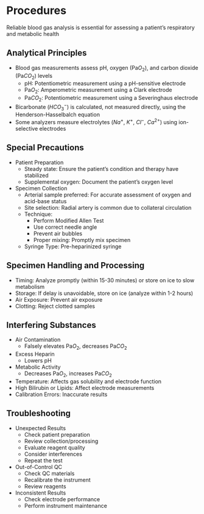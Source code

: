# Procedures {-}

Reliable blood gas analysis is essential for assessing a patient's respiratory and metabolic health

## **Analytical Principles** {-}

*   Blood gas measurements assess pH, oxygen (Pa$O_2$), and carbon dioxide (Pa$CO_2$) levels
    *   pH: Potentiometric measurement using a pH-sensitive electrode
    *   Pa$O_2$: Amperometric measurement using a Clark electrode
    *   Pa$CO_2$: Potentiometric measurement using a Severinghaus electrode
*   Bicarbonate ($HCO_3^-$) is calculated, not measured directly, using the Henderson-Hasselbalch equation
*   Some analyzers measure electrolytes ($Na^+$, $K^+$, $Cl^-$, $Ca^{2+}$) using ion-selective electrodes

## **Special Precautions** {-}

*   Patient Preparation
    *   Steady state: Ensure the patient's condition and therapy have stabilized
    *   Supplemental oxygen: Document the patient's oxygen level
*   Specimen Collection
    *   Arterial sample preferred: For accurate assessment of oxygen and acid-base status
    *   Site selection: Radial artery is common due to collateral circulation
    *   Technique:
        *   Perform Modified Allen Test
        *   Use correct needle angle
        *   Prevent air bubbles
        *   Proper mixing: Promptly mix specimen
    *   Syringe Type: Pre-heparinized syringe

## **Specimen Handling and Processing** {-}

*   Timing: Analyze promptly (within 15-30 minutes) or store on ice to slow metabolism
*   Storage: If delay is unavoidable, store on ice (analyze within 1-2 hours)
*   Air Exposure: Prevent air exposure
*   Clotting: Reject clotted samples

## **Interfering Substances** {-}

*   Air Contamination
    *   Falsely elevates Pa$O_2$, decreases Pa$CO_2$
*   Excess Heparin
    *   Lowers pH
*   Metabolic Activity
    *   Decreases Pa$O_2$, increases Pa$CO_2$
*   Temperature: Affects gas solubility and electrode function
*   High Bilirubin or Lipids: Affect electrode measurements
*   Calibration Errors: Inaccurate results

## **Troubleshooting** {-}

*   Unexpected Results
    *   Check patient preparation
    *   Review collection/processing
    *   Evaluate reagent quality
    *   Consider interferences
    *   Repeat the test
*   Out-of-Control QC
    *   Check QC materials
    *   Recalibrate the instrument
    *   Review reagents
*   Inconsistent Results
    *   Check electrode performance
    *   Perform instrument maintenance
